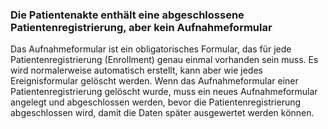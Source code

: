 ### Die Patientenakte enthält eine abgeschlossene Patientenregistrierung, aber kein Aufnahmeformular {#sec-problem-details-16}

Das Aufnahmeformular ist ein obligatorisches Formular, das für jede Patientenregistrierung (Enrollment) genau einmal vorhanden sein muss.
Es wird normalerweise automatisch erstellt, kann aber wie jedes Ereignisformular gelöscht werden.
Wenn das Aufnahmeformular einer Patientenregistrierung gelöscht wurde, muss ein neues Aufnahmeformular angelegt und abgeschlossen werden, bevor die Patientenregistrierung abgeschlossen wird, damit die Daten später ausgewertet werden können.
